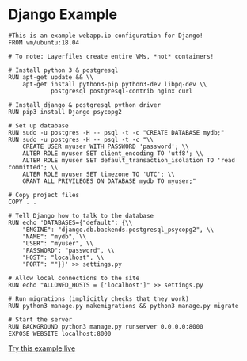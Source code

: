 # Django Example

```Layerfile
#This is an example webapp.io configuration for Django!
FROM vm/ubuntu:18.04

# To note: Layerfiles create entire VMs, *not* containers!

# Install python 3 & postgresql
RUN apt-get update && \\
    apt-get install python3-pip python3-dev libpq-dev \\
            postgresql postgresql-contrib nginx curl

# Install django & postgresql python driver
RUN pip3 install Django psycopg2

# Set up database
RUN sudo -u postgres -H -- psql -t -c "CREATE DATABASE mydb;"
RUN sudo -u postgres -H -- psql -t -c "\\
    CREATE USER myuser WITH PASSWORD 'password'; \\
    ALTER ROLE myuser SET client_encoding TO 'utf8'; \\
    ALTER ROLE myuser SET default_transaction_isolation TO 'read committed'; \\
    ALTER ROLE myuser SET timezone TO 'UTC'; \\
    GRANT ALL PRIVILEGES ON DATABASE mydb TO myuser;"

# Copy project files
COPY . .

# Tell Django how to talk to the database
RUN echo 'DATABASES={"default": {\\
    "ENGINE": "django.db.backends.postgresql_psycopg2", \\
    "NAME": "mydb", \\
    "USER": "myuser", \\
    "PASSWORD": "password", \\
    "HOST": "localhost", \\
    "PORT": ""}}' >> settings.py

# Allow local connections to the site
RUN echo "ALLOWED_HOSTS = ['localhost']" >> settings.py

# Run migrations (implicitly checks that they work)
RUN python3 manage.py makemigrations && python3 manage.py migrate

# Start the server
RUN BACKGROUND python3 manage.py runserver 0.0.0.0:8000
EXPOSE WEBSITE localhost:8000
```

[Try this example live](/sign-up)
